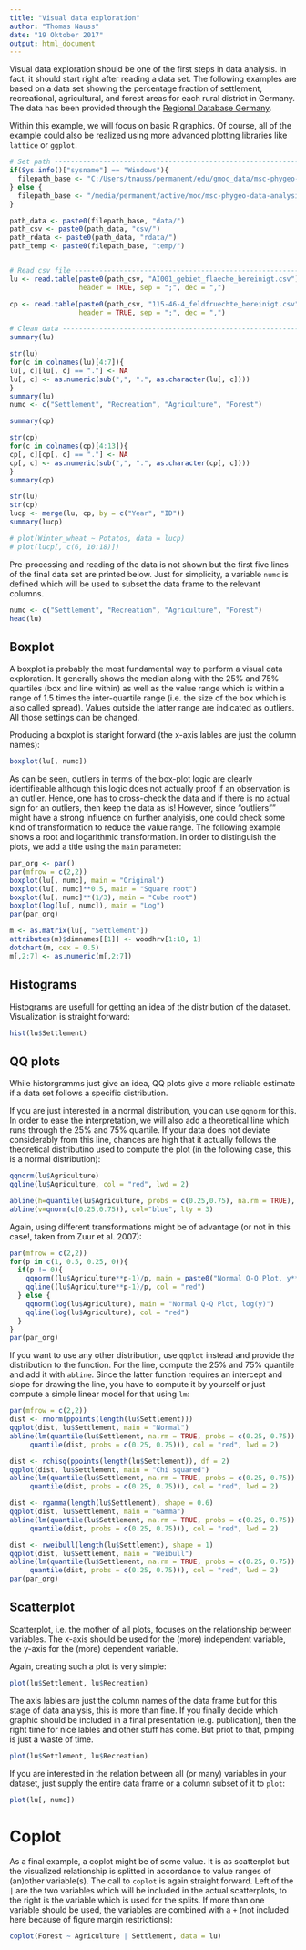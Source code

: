 ```yaml
---
title: "Visual data exploration"
author: "Thomas Nauss"
date: "19 Oktober 2017"
output: html_document
---
```

Visual data exploration should be one of the first steps in data analysis. In fact, it should start right after reading a data set. The following examples are based on a data set showing the percentage fraction of settlement, recreational, agricultural, and forest areas for each rural district in Germany. The data has been provided through the [Regional Database Germany](https://www.regionalstatistik.de/genesis/online/).

Within this example, we will focus on basic R graphics. Of course, all of the example could also be realized using more advanced plotting libraries like `lattice` or `ggplot`.

```r
# Set path ---------------------------------------------------------------------
if(Sys.info()["sysname"] == "Windows"){
  filepath_base <- "C:/Users/tnauss/permanent/edu/gmoc_data/msc-phygeo-data-analysis/"
} else {
  filepath_base <- "/media/permanent/active/moc/msc-phygeo-data-analysis/"
}

path_data <- paste0(filepath_base, "data/")
path_csv <- paste0(path_data, "csv/")
path_rdata <- paste0(path_data, "rdata/")
path_temp <- paste0(filepath_base, "temp/")


# Read csv file ----------------------------------------------------------------
lu <- read.table(paste0(path_csv, "AI001_gebiet_flaeche_bereinigt.csv"),
                 header = TRUE, sep = ";", dec = ",")

cp <- read.table(paste0(path_csv, "115-46-4_feldfruechte_bereinigt.csv"),
                 header = TRUE, sep = ";", dec = ",")

# Clean data -------------------------------------------------------------------
summary(lu)

str(lu)
for(c in colnames(lu)[4:7]){
lu[, c][lu[, c] == "."] <- NA  
lu[, c] <- as.numeric(sub(",", ".", as.character(lu[, c])))
}
summary(lu)
numc <- c("Settlement", "Recreation", "Agriculture", "Forest")

summary(cp)

str(cp)
for(c in colnames(cp)[4:13]){
cp[, c][cp[, c] == "."] <- NA  
cp[, c] <- as.numeric(sub(",", ".", as.character(cp[, c])))
}
summary(cp)

str(lu)
str(cp)
lucp <- merge(lu, cp, by = c("Year", "ID"))
summary(lucp)

# plot(Winter_wheat ~ Potatos, data = lucp)
# plot(lucp[, c(6, 10:18)])
```


Pre-processing and reading of the data is not shown but the first five lines of the final data set are printed below. Just for simplicity, a variable `numc` is defined which will be used to subset the data frame to the relevant columns.
```r
numc <- c("Settlement", "Recreation", "Agriculture", "Forest")
head(lu)
```


## Boxplot
A boxplot is probably the most fundamental way to perform a visual data exploration. It generally shows the median along with the 25% and 75% quartiles (box and line within) as well as the value range which is within a range of 1.5 times the inter-quartile range (i.e. the size of the box which is also called spread). Values outside the latter range are indicated as outliers. All those settings can be changed.

Producing a boxplot is staright forward (the x-axis lables are just the column names):
```r
boxplot(lu[, numc])
```

As can be seen, outliers in terms of the box-plot logic are clearly identifieable although this logic does not actually proof if an observation is an outlier. Hence, one has to cross-check the data and if there is no actual sign for an outliers, then keep the data as is! However, since "outliers"" might have a strong influence on further analyisis, one could check some kind of transformation to reduce the value range. The following example shows a root and logarithmic transformation. In order to distinguish the plots, we add a title using the `main` parameter:
```r
par_org <- par()
par(mfrow = c(2,2))
boxplot(lu[, numc], main = "Original")
boxplot(lu[, numc]**0.5, main = "Square root")
boxplot(lu[, numc]**(1/3), main = "Cube root")
boxplot(log(lu[, numc]), main = "Log")
par(par_org)
```


```r
m <- as.matrix(lu[, "Settlement"])
attributes(m)$dimnames[[1]] <- woodhrv[1:18, 1]
dotchart(m, cex = 0.5)
m[,2:7] <- as.numeric(m[,2:7])
```


## Histograms
Histograms are usefull for getting an idea of the distribution of the dataset. Visualization is straight forward:
```r
hist(lu$Settlement)
```


## QQ plots
While historgramms just give an idea, QQ plots give a more reliable estimate if a data set follows a specific distribution.

If you are just interested in a normal distribution, you can use `qqnorm` for this. In order to ease the interpretation, we will also add a theoretical line which runs through the 25% and 75% quartile. If your data does not deviate considerably from this line, chances are high that it actually follows the theoretical distributino used to compute the plot (in the following case, this is a normal distribution):
```r
qqnorm(lu$Agriculture)
qqline(lu$Agriculture, col = "red", lwd = 2)

abline(h=quantile(lu$Agriculture, probs = c(0.25,0.75), na.rm = TRUE), col="blue", lty = 3)
abline(v=qnorm(c(0.25,0.75)), col="blue", lty = 3)
```

Again, using different transformations might be of advantage (or not in this case!, taken from Zuur et al. 2007):
```r
par(mfrow = c(2,2))
for(p in c(1, 0.5, 0.25, 0)){
  if(p != 0){
    qqnorm((lu$Agriculture**p-1)/p, main = paste0("Normal Q-Q Plot, y**p-1/p for ", p))
    qqline((lu$Agriculture**p-1)/p, col = "red")  
  } else {
    qqnorm(log(lu$Agriculture), main = "Normal Q-Q Plot, log(y)")
    qqline(log(lu$Agriculture), col = "red")
  }
}
par(par_org)
```

If you want to use any other distribution, use `qqplot` instead and provide the distribution to the function. For the line, compute the 25% and 75% quantile and add it with `abline`. Since the latter function requires an intercept and slope for drawing the line, you have to compute it by yourself or just compute a simple linear model for that using `lm`:
```r
par(mfrow = c(2,2))
dist <- rnorm(ppoints(length(lu$Settlement)))
qqplot(dist, lu$Settlement, main = "Normal")
abline(lm(quantile(lu$Settlement, na.rm = TRUE, probs = c(0.25, 0.75)) ~ 
     quantile(dist, probs = c(0.25, 0.75))), col = "red", lwd = 2)

dist <- rchisq(ppoints(length(lu$Settlement)), df = 2)
qqplot(dist, lu$Settlement, main = "Chi squared")
abline(lm(quantile(lu$Settlement, na.rm = TRUE, probs = c(0.25, 0.75)) ~ 
     quantile(dist, probs = c(0.25, 0.75))), col = "red", lwd = 2)

dist <- rgamma(length(lu$Settlement), shape = 0.6)
qqplot(dist, lu$Settlement, main = "Gamma")
abline(lm(quantile(lu$Settlement, na.rm = TRUE, probs = c(0.25, 0.75)) ~ 
     quantile(dist, probs = c(0.25, 0.75))), col = "red", lwd = 2)

dist <- rweibull(length(lu$Settlement), shape = 1)
qqplot(dist, lu$Settlement, main = "Weibull")
abline(lm(quantile(lu$Settlement, na.rm = TRUE, probs = c(0.25, 0.75)) ~ 
     quantile(dist, probs = c(0.25, 0.75))), col = "red", lwd = 2)
par(par_org)
```


## Scatterplot
Scatterplot, i.e. the mother of all plots, focuses on the relationship between variables. The x-axis should be used for the (more) independent variable, the y-axis for the (more) dependent variable.

Again, creating such a plot is very simple:
```r
plot(lu$Settlement, lu$Recreation)
```
The axis lables are just the column names of the data frame but for this stage of data analysis, this is more than fine. If you finally decide which graphic should be included in a final presentation (e.g. publication), then the right time for nice lables and other stuff has come. But priot to that, pimping is just a waste of time.

```r
plot(lu$Settlement, lu$Recreation)
```

If you are interested in the relation between all (or many) variables in your dataset, just supply the entire data frame or a column subset of it to `plot`:
```r
plot(lu[, numc])
```


# Coplot
As a final example, a coplot might be of some value. It is as scatterplot but the visualized relationship is splitted in accordance to value ranges of (an)other variable(s). The call to `coplot` is again straight forward. Left of the `|` are the two variables which will be included in the actual scatterplots, to the right is the variable which is used for the splits. If more than one variable should be used, the variables are combined with a `+` (not included here because of figure margin restrictions):
```r
coplot(Forest ~ Agriculture | Settlement, data = lu)
```
 

